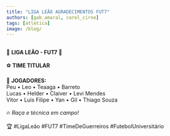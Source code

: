 ```yaml
---
title: "LIGA LEÃO AGRADECIMENTOS FUT7"
authors: [gab_amaral, carol_cirne]
tags: [atletica]
image: /blog/
---
```

⠀⠀⠀⠀⠀⠀⠀⠀⠀  
🦁  **LIGA LEÃO - FUT7**  🦁  
⠀⠀⠀⠀⠀⠀⠀⠀⠀  
⚽ **TIME TITULAR**  
⠀⠀⠀⠀⠀⠀⠀⠀⠀  
🌟 **JOGADORES:**  
Peu • Leo • Teaaga • Barreto  
Lucas • Helder • Claiver • Levi Mendes  
Vitor • Luis Filipe • Yan • Gil • Thiago Souza  
⠀⠀⠀⠀⠀⠀⠀⠀⠀  
🔥 *Raça e técnica em campo!*  
⠀⠀⠀⠀⠀⠀⠀⠀⠀  
🏆 #LigaLeão #FUT7 #TimeDeGuerreiros #FutebolUniversitário